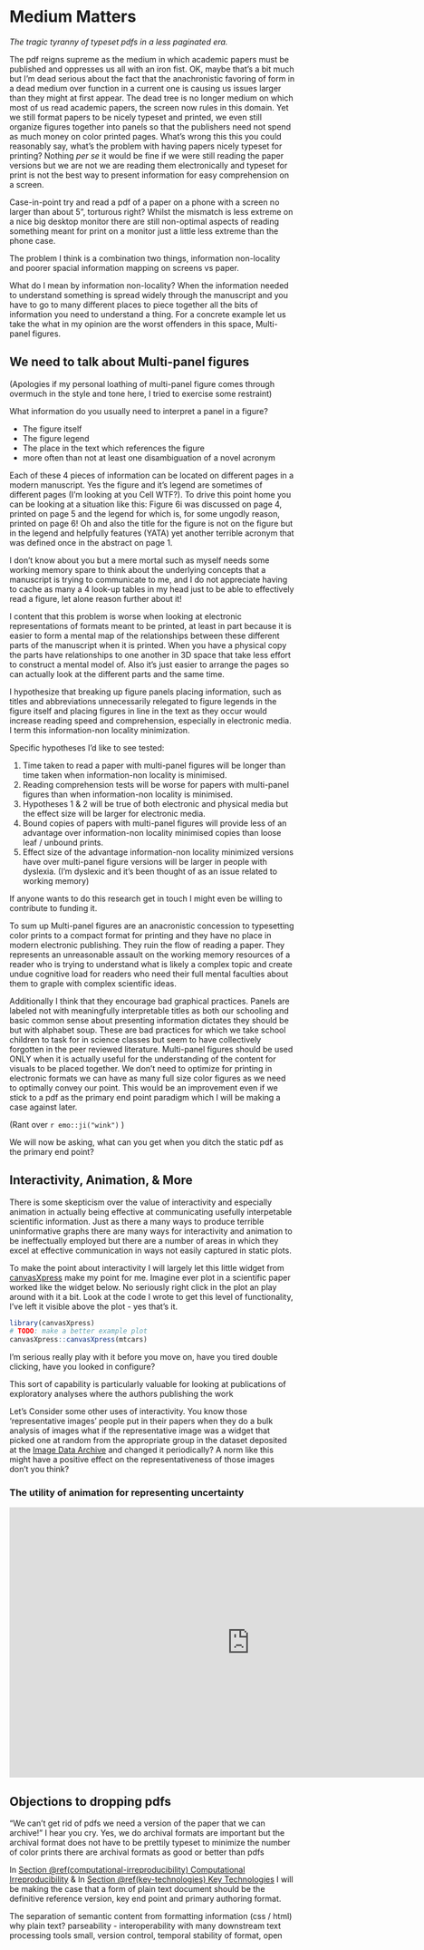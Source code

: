 # Medium Matters

*The tragic tyranny of typeset pdfs in a less paginated era.*

The pdf reigns supreme as the medium in which academic papers must be published and oppresses us all with an iron fist.
OK, maybe that's a bit much but I'm dead serious about the fact that the anachronistic favoring of form in a dead medium over function in a current one is causing us issues larger than they might at first appear.
The dead tree is no longer medium on which most of us read academic papers, the screen now rules in this domain.
Yet we still format papers to be nicely typeset and printed, we even still organize figures together into panels so that the publishers need not spend as much money on color printed pages. 
What's wrong this this you could reasonably say, what's the problem with having papers nicely typeset for printing?
Nothing *per se* it would be fine if we were still reading the paper versions but we are not we are reading them electronically and typeset for print is not the best way to present information for easy comprehension on a screen.

Case-in-point try and read a pdf of a paper on a phone with a screen no larger than about 5", torturous right?
Whilst the mismatch is less extreme on a nice big desktop monitor there are still non-optimal aspects of reading something meant for print on a monitor just a little less extreme than the phone case.

The problem I think is a combination two things, information non-locality and poorer spacial information mapping on screens vs paper.

What do I mean by information non-locality?
When the information needed to understand something is spread widely through the manuscript and you have to go to many different places to piece together all the bits of information you need to understand a thing.
For a concrete example let us take the what in my opinion are the worst offenders in this space, Multi-panel figures.

## We need to talk about Multi-panel figures

(Apologies if my personal loathing of multi-panel figure comes through overmuch in the style and tone here, I tried to exercise some restraint)

What information do you usually need to interpret a panel in a figure?

- The figure itself
- The figure legend
- The place in the text which references the figure
- more often than not at least one disambiguation of a novel acronym

Each of these 4 pieces of information can be located on different pages in a modern manuscript.
Yes the figure and it's legend are sometimes of different pages (I'm looking at you Cell WTF?).
To drive this point home you can be looking at a situation like this:
Figure 6i was discussed on page 4, printed on page 5 and the legend for which is, for some ungodly reason, printed on page 6!
Oh and also the title for the figure is not on the figure but in the legend and helpfully features (YATA) yet another terrible acronym that was defined once in the abstract on page 1.

I don't know about you but a mere mortal such as myself needs some working memory spare to think about the underlying concepts that a manuscript is trying to communicate to me, and I do not appreciate having to cache as many a 4 look-up tables in my head just to be able to effectively read a figure, let alone reason further about it! 

I content that this problem is worse when looking at electronic representations of formats meant to be printed, at least in part because it is easier to form a mental map of the relationships between these different parts of the manuscript when it is printed.
When you have a physical copy the parts have relationships to one another in 3D space that take less effort to construct a mental model of.
Also it's just easier to arrange the pages so can actually look at the different parts and the same time.

I hypothesize that breaking up figure panels placing information, such as titles and abbreviations unnecessarily relegated to figure legends in the figure itself and placing figures in line in the text as they occur would increase reading speed and comprehension, especially in electronic media. I term this information-non locality minimization.

Specific hypotheses I'd like to see tested:

1. Time taken to read a paper with multi-panel figures will be longer than time taken when information-non locality is minimised.
2. Reading comprehension tests will be worse for papers with multi-panel figures than when information-non locality is minimised.
3. Hypotheses 1 & 2 will be true of both electronic and physical media but the effect size will be larger for electronic media.
4. Bound copies of papers with multi-panel figures will provide less of an advantage over information-non locality minimised copies than loose leaf / unbound prints.
5. Effect size of the advantage information-non locality minimized versions have over multi-panel figure versions will be larger in people with dyslexia. (I'm dyslexic and it's been thought of as an issue related to working memory)

If anyone wants to do this research get in touch I might even be willing to contribute to funding it.

To sum up Multi-panel figures are an anacronistic concession to typesetting color prints to a compact format for printing and they have no place in modern electronic publishing. 
They ruin the flow of reading a paper.
They represents an unreasonable assault on the working memory resources of a reader who is trying to understand what is likely a complex topic and create undue cognitive load for readers who need their full mental faculties about them to graple with complex scientific ideas.

Additionally I think that they encourage bad graphical practices.
Panels are labeled not with meaningfully interpretable titles as both our schooling and basic common sense about presenting information dictates they should be but with alphabet soup. 
These are bad practices for which we take school children to task for in science classes but seem to have collectively forgotten in the peer reviewed literature.
Multi-panel figures should be used ONLY when it is actually useful for the understanding of the content for visuals to be placed together.
We don't need to optimize for printing in electronic formats we can have as many full size color figures as we need to optimally convey our point.
This would be an improvement even if we stick to a pdf as the primary end point paradigm which I will be making a case against later.

(Rant over `r emo::ji("wink")` )

We will now be asking, what can you get when you ditch the static pdf as the primary end point?

## Interactivity, Animation, & More

There is some skepticism over the value of interactivity and especially animation in actually being effective at communicating usefully interpetable scientific information.
Just as there a many ways to produce terrible uninformative graphs there are many ways for interactivity and animation to be ineffectually employed but there are a number of areas in which they excel at effective communication in ways not easily captured in static plots.

To make the point about interactivity I will largely let this little widget from [canvasXpress](https://canvasxpress.org/) make my point for me.
Imagine ever plot in a scientific paper worked like the widget below.
No seriously right click in the plot an play around with it a bit.
Look at the code I wrote to get this level of functionality, I've left it visible above the plot - yes that's it.

```r
library(canvasXpress)
# TODO: make a better example plot
canvasXpress::canvasXpress(mtcars)
```

I'm serious really play with it before you move on, have you tired double clicking, have you looked in configure?

This sort of capability is particularly valuable for looking at publications of exploratory analyses where the authors publishing the work 

Let's Consider some other uses of interactivity.
You know those 'representative images' people put in their papers when they do a bulk analysis of images what if the representative image was a widget that picked one at random from the appropriate group in the dataset deposited at the [Image Data Archive](https://idr.openmicroscopy.org/) and changed it periodically?
A norm like this might have a positive effect on the representativeness of those images don't you think?


### The utility of animation for representing uncertainty

<iframe width="848" height="477" src="https://www.youtube-nocookie.com/embed/SjYwhku2si0" title="YouTube video player" frameborder="0" allow="accelerometer; clipboard-write; encrypted-media; gyroscope; picture-in-picture" allowfullscreen></iframe>

## Objections to dropping pdfs

"We can't get rid of pdfs we need a version of the paper that we can archive!" I hear you cry.
Yes, we do archival formats are important but
the archival format does not have to be prettily typeset to minimize the number of color prints
there are archival formats as good or better than pdfs



In [Section \@ref(computational-irreproducibility) Computational Irreproducibility](#computational-irreproducibility) & 
In [Section \@ref(key-technologies) Key Technologies](#key-technologies) I will be making the case that a form of plain text document should be the definitive reference version, key end point and primary authoring format.

The separation of semantic content from formatting information (css / html)
why plain text? parseability - interoperability with many downstream text processing tools small, version control, temporal stability of format, open
